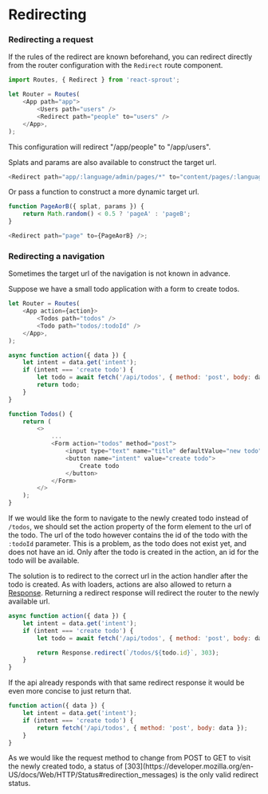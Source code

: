 # Redirecting

### Redirecting a request

If the rules of the redirect are known beforehand, you can redirect directly from the router configuration with the `Redirect` route component.

```javascript
import Routes, { Redirect } from 'react-sprout';

let Router = Routes(
	<App path="app">
		<Users path="users" />
		<Redirect path="people" to="users" />
	</App>,
);
```

This configuration will redirect "/app/people" to "/app/users".

Splats and params are also available to construct the target url.

```javascript
<Redirect path="app/:language/admin/pages/*" to="content/pages/:language/*" />
```

Or pass a function to construct a more dynamic target url.

```javascript
function PageAorB({ splat, params }) {
	return Math.random() < 0.5 ? 'pageA' : 'pageB';
}

<Redirect path="page" to={PageAorB} />;
```

### Redirecting a navigation

Sometimes the target url of the navigation is not known in advance.

Suppose we have a small todo application with a form to create todos.

```javascript
let Router = Routes(
	<App action={action}>
		<Todos path="todos" />
		<Todo path="todos/:todoId" />
	</App>,
);

async function action({ data }) {
	let intent = data.get('intent');
	if (intent === 'create todo') {
		let todo = await fetch('/api/todos', { method: 'post', body: data });
		return todo;
	}
}

function Todos() {
	return (
		<>
			...
			<Form action="todos" method="post">
				<input type="text" name="title" defaultValue="new todo" />
				<button name="intent" value="create todo">
					Create todo
				</button>
			</Form>
		</>
	);
}
```

If we would like the form to navigate to the newly created todo instead of `/todos`, we should set the action property of the form element to the url of the todo.
The url of the todo however contains the id of the todo with the `:todoId` parameter.
This is a problem, as the todo does not exist yet, and does not have an id.
Only after the todo is created in the action, an id for the todo will be available.

The solution is to redirect to the correct url in the action handler after the todo is created.
As with loaders, actions are also allowed to return a [Response](https://developer.mozilla.org/en-US/docs/Web/API/Response).
Returning a redirect response will redirect the router to the newly available url.

```javascript
async function action({ data }) {
	let intent = data.get('intent');
	if (intent === 'create todo') {
		let todo = await fetch('/api/todos', { method: 'post', body: data });

		return Response.redirect(`/todos/${todo.id}`, 303);
	}
}
```

If the api already responds with that same redirect response it would be even more concise to just return that.

```javascript
function action({ data }) {
	let intent = data.get('intent');
	if (intent === 'create todo') {
		return fetch('/api/todos', { method: 'post', body: data });
	}
}
```

<Info>
	As we would like the request method to change from POST to GET to visit the
	newly created todo, a status of
	[303](https://developer.mozilla.org/en-US/docs/Web/HTTP/Status#redirection_messages)
	is the only valid redirect status.
</Info>
